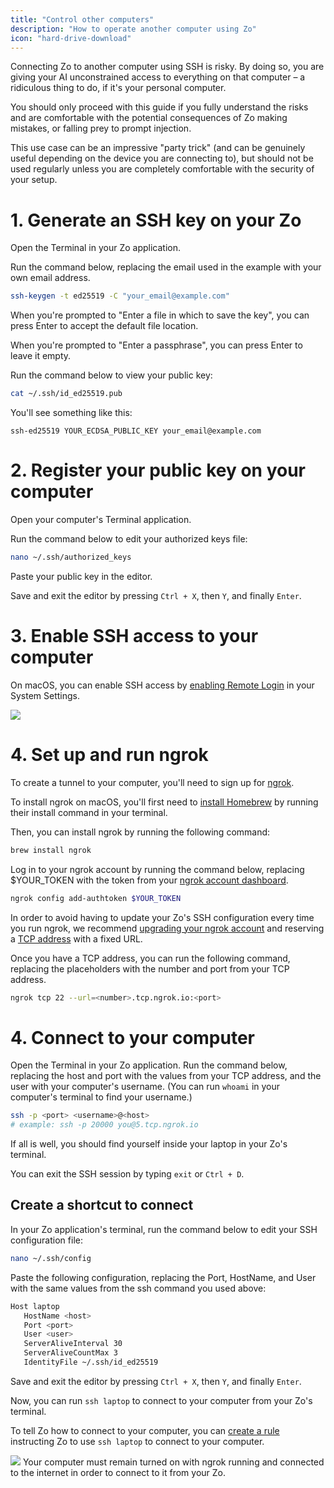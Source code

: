 ```yaml
---
title: "Control other computers"
description: "How to operate another computer using Zo"
icon: "hard-drive-download"
---
```



<Warning>
  Connecting Zo to another computer using SSH is risky. By doing so, you are giving your AI unconstrained access to everything on that computer – a ridiculous thing to do, if it's your personal computer.

You should only proceed with this guide if you fully understand the risks and are comfortable with the potential
consequences of Zo making mistakes, or falling prey to prompt injection.

This use case can be an impressive "party trick" (and can be genuinely useful depending on the device you are connecting to), but should not be used regularly unless you are completely comfortable with the security of your setup.

</Warning>

# 1. Generate an SSH key on your Zo

Open the Terminal in your Zo application.

Run the command below, replacing the email used in the example with your own email address.

```sh
ssh-keygen -t ed25519 -C "your_email@example.com"
```

When you're prompted to "Enter a file in which to save the key", you can press Enter to accept the default file location.

When you're prompted to "Enter a passphrase", you can press Enter to leave it empty.

Run the command below to view your public key:

```sh
cat ~/.ssh/id_ed25519.pub
```

You'll see something like this:

`ssh-ed25519 YOUR_ECDSA_PUBLIC_KEY your_email@example.com`

# 2. Register your public key on your computer

Open your computer's Terminal application.

Run the command below to edit your authorized keys file:

```sh
nano ~/.ssh/authorized_keys
```

Paste your public key in the editor.

Save and exit the editor by pressing `Ctrl + X`, then `Y`, and finally `Enter`.

# 3. Enable SSH access to your computer

On macOS, you can enable SSH access by [enabling Remote Login](https://support.apple.com/lt-lt/guide/mac-help/mchlp1066/mac) in your System Settings.

<Frame>
  <img className="block" src="/screenshots/ssh-mac-remote-login.png" />
</Frame>

# 4. Set up and run ngrok

To create a tunnel to your computer, you'll need to sign up for [ngrok](https://ngrok.com/).

To install ngrok on macOS, you'll first need to [install Homebrew](https://brew.sh/) by running their install command in your terminal.

Then, you can install ngrok by running the following command:

```sh
brew install ngrok
```

Log in to your ngrok account by running the command below, replacing $YOUR_TOKEN with the token from your [ngrok account dashboard](https://dashboard.ngrok.com/get-started/your-authtoken).

```sh
ngrok config add-authtoken $YOUR_TOKEN
```

In order to avoid having to update your Zo's SSH configuration every time you run ngrok, we recommend [upgrading your ngrok account](https://ngrok.com/pricing) and reserving a [TCP address](https://dashboard.ngrok.com/tcp-addresses) with a fixed URL.

Once you have a TCP address, you can run the following command, replacing the placeholders with the number and port from your TCP address.

```sh
ngrok tcp 22 --url=<number>.tcp.ngrok.io:<port>
```

# 4. Connect to your computer

Open the Terminal in your Zo application. Run the command below, replacing the host and port with the values from your TCP address, and the user with your computer's username. (You can run `whoami` in your computer's terminal to find your username.)

```sh
ssh -p <port> <username>@<host>
# example: ssh -p 20000 you@5.tcp.ngrok.io
```

If all is well, you should find yourself inside your laptop in your Zo's terminal.

You can exit the SSH session by typing `exit` or `Ctrl + D`.

## Create a shortcut to connect

In your Zo application's terminal, run the command below to edit your SSH configuration file:

```sh
nano ~/.ssh/config
```

Paste the following configuration, replacing the Port, HostName, and User with the same values from the ssh command you used above:

```sh
Host laptop
   HostName <host>
   Port <port>
   User <user>
   ServerAliveInterval 30
   ServerAliveCountMax 3
   IdentityFile ~/.ssh/id_ed25519
```

Save and exit the editor by pressing `Ctrl + X`, then `Y`, and finally `Enter`.

Now, you can run `ssh laptop` to connect to your computer from your Zo's terminal.

To tell Zo how to connect to your computer, you can [create a rule](/behavior#rules) instructing Zo to use `ssh laptop` to connect to your computer.

<Frame>
  <img className="block" src="/screenshots/ssh-rule.png" />
</Frame>

<Tip>
  Your computer must remain turned on with ngrok running and connected to the internet in order to connect to it from
  your Zo.
</Tip>
